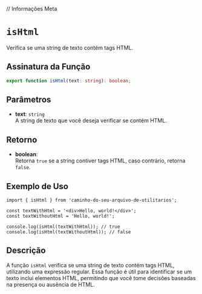 
// Informações Meta
<Meta title="Functions/isHtml" />

# `isHtml`

Verifica se uma string de texto contém tags HTML.

## Assinatura da Função

```typescript
export function isHtml(text: string): boolean;
```

## Parâmetros

- **text**: `string`  
  A string de texto que você deseja verificar se contém HTML.

## Retorno

- **boolean**:  
  Retorna `true` se a string contiver tags HTML, caso contrário, retorna `false`.

## Exemplo de Uso

```tsx
import { isHtml } from 'caminho-do-seu-arquivo-de-utilitarios';

const textWithHtml = '<div>Hello, world!</div>';
const textWithoutHtml = 'Hello, world!';

console.log(isHtml(textWithHtml)); // true
console.log(isHtml(textWithoutHtml)); // false
```

## Descrição

A função `isHtml` verifica se uma string de texto contém tags HTML, utilizando uma expressão regular. Essa função é útil para identificar se um texto inclui elementos HTML, permitindo que você tome decisões baseadas na presença ou ausência de HTML.
